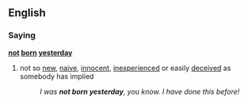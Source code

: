 ==English==

===Saying===
'''[[not]] [[born]] [[yesterday]]'''
#{{idiom}} not so [[new]], [[naive]], [[innocent]], [[inexperienced]] or easily [[deceived]] as somebody has implied
#:''I was '''not born yesterday''', you know.  I have done this before!''